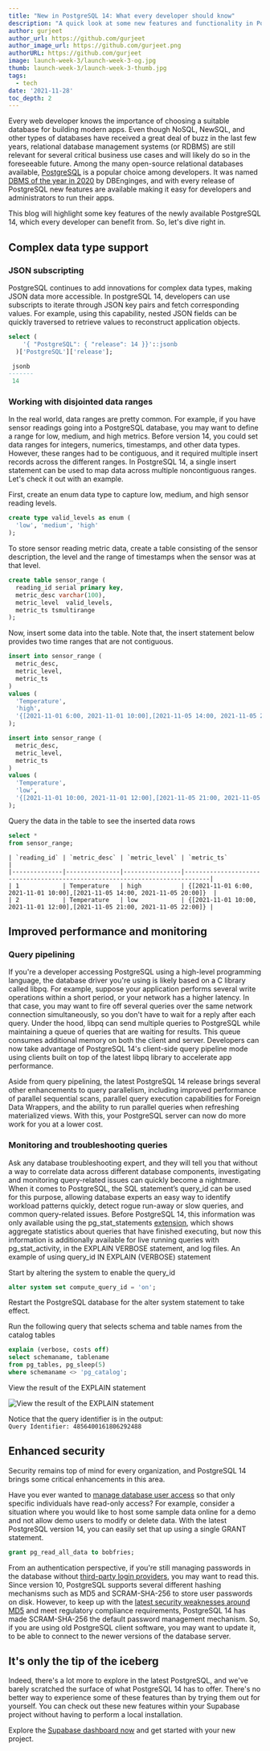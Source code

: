 ```yaml
---
title: "New in PostgreSQL 14: What every developer should know"
description: "A quick look at some new features and functionality in PostgreSQL 14."
author: gurjeet
author_url: https://github.com/gurjeet
author_image_url: https://github.com/gurjeet.png
authorURL: https://github.com/gurjeet
image: launch-week-3/launch-week-3-og.jpg
thumb: launch-week-3/launch-week-3-thumb.jpg
tags:
  - tech
date: '2021-11-28'
toc_depth: 2
---
```



Every web developer knows the importance of choosing a suitable database for building modern apps. 
Even though NoSQL, NewSQL, and other types of databases have received a great deal of buzz in the last few years, 
relational database management systems (or RDBMS) are still relevant for several critical business use cases and will likely do so in the foreseeable future. 
Among the many open-source relational databases available, [PostgreSQL](https://supabase.com/docs/guides/database/introduction) is a popular choice among developers. 
It was named [DBMS of the year in 2020](https://db-engines.com/en/blog_post/85) by 
DBEnginges, and with every release of PostgreSQL new features are available making it easy for developers and administrators to run their apps.

This blog will highlight some key features of the newly available PostgreSQL 14, which every developer can benefit from. So, let's dive right in.

## Complex data type support 

### JSON subscripting

PostgreSQL continues to add innovations for complex data types, making JSON data more accessible. In postgreSQL 14, developers can use subscripts to iterate through JSON key pairs and fetch corresponding values. For example, using this capability, nested JSON fields can be quickly traversed to retrieve values to reconstruct application objects.

```sql noCopy
select (
    '{ "PostgreSQL": { "release": 14 }}'::jsonb
  )['PostgreSQL']['release'];

 jsonb 
-------
 14
 ```

### Working with disjointed data ranges

In the real world, data ranges are pretty common. For example, if you have sensor readings going into a PostgreSQL database, you may want to define a range for 
low, medium, and high metrics. Before version 14, you could set data ranges for integers, numerics, timestamps, and other data types. 
However, these ranges had to be contiguous, and it required multiple insert records across the different ranges. 
In PostgreSQL 14, a single insert statement can be used to map data across multiple noncontiguous ranges. Let's check it out with an example.
 
First, create an enum data type to capture low, medium, and high sensor reading levels.

```sql noCopy
create type valid_levels as enum (
  'low', 'medium', 'high'
);
```
 
To store sensor reading metric data, create a table consisting of the sensor description, the level and the range of timestamps when the sensor was at that level.
 
```sql noCopy
create table sensor_range ( 
  reading_id serial primary key, 
  metric_desc varchar(100),
  metric_level  valid_levels,    
  metric_ts tsmultirange
);
```
 
Now, insert some data into the table. Note that, the insert statement below provides two time ranges that are not contiguous. 
 
 
```sql
insert into sensor_range (
  metric_desc,
  metric_level, 
  metric_ts
) 
values (
  'Temperature', 
  'high', 
  '{[2021-11-01 6:00, 2021-11-01 10:00],[2021-11-05 14:00, 2021-11-05 20:00]}'
);

insert into sensor_range (
  metric_desc,
  metric_level, 
  metric_ts
) 
values (
  'Temperature', 
  'low', 
  '{[2021-11-01 10:00, 2021-11-01 12:00],[2021-11-05 21:00, 2021-11-05 22:00]}'
);
```

Query the data in the table to see the inserted data rows
 
```sql
select * 
from sensor_range;
``` 

```
| `reading_id` | `metric_desc` | `metric_level` | `metric_ts`                                                                 |
|--------------|---------------|----------------|-----------------------------------------------------------------------------|
| 1            | Temperature   | high           | {[2021-11-01 6:00, 2021-11-01 10:00],[2021-11-05 14:00, 2021-11-05 20:00]}  |
| 2            | Temperature   | low            | {[2021-11-01 10:00, 2021-11-01 12:00],[2021-11-05 21:00, 2021-11-05 22:00]} |
```

## Improved performance and monitoring

### Query pipelining

If you're a developer accessing PostgreSQL using a high-level programming language, the database driver you're using is likely based on a C library called libpq. For example, suppose your application performs several write operations within a short period, or your network has a higher latency. In that case, you may want to fire off several queries over the same network connection simultaneously, so you don't have to wait for a reply after each query. Under the hood, libpq can send multiple queries to PostgreSQL while maintaining a queue of queries that are waiting for results. This queue consumes additional memory on both the client and server. Developers can now take advantage of PostgreSQL 14's client-side query pipeline mode using clients built on top of the latest libpq library to accelerate app performance. 
 
Aside from query pipelining, the latest PostgreSQL 14 release brings several other enhancements to query parallelism, including improved performance of parallel sequential scans, parallel query execution capabilities for Foreign Data Wrappers, and the ability to run parallel queries when refreshing materialized views. With this, your PostgreSQL server can now do more work for you at a lower cost. 

### Monitoring and troubleshooting queries 

Ask any database troubleshooting expert, and they will tell you that without a way to correlate data across different database components, investigating and monitoring query-related issues can quickly become a nightmare. When it comes to PostgreSQL, the SQL statement’s query_id can be used for this purpose, allowing database experts an easy way to identify workload patterns quickly, detect rogue run-away or slow queries, and common query-related issues. Before PostgreSQL 14, this information was only available using the  pg_stat_statements [extension](https://supabase.com/docs/guides/database/extensions), which shows aggregate statistics about queries that have finished executing, but now this information is additionally available for live running queries with pg_stat_activity, in the EXPLAIN VERBOSE statement, and log files.
An example of using query_id IN EXPLAIN (VERBOSE) statement

Start by altering the system to enable the query_id


```sql
alter system set compute_query_id = 'on';
```

Restart the PostgreSQL database for the alter system statement to take effect.


Run the following query that selects schema and table names from the catalog tables  

```sql
explain (verbose, costs off)
select schemaname, tablename
from pg_tables, pg_sleep(5)
where schemaname <> 'pg_catalog';
```

View the result of the EXPLAIN statement  

![View the result of the EXPLAIN statement](/images/blog/new-in-pg-14/explain-statement.jpg)

Notice that the query identifier is in the output:<br />
`Query Identifier: 4856400161806292488`

## Enhanced security

Security remains top of mind for every organization, and PostgreSQL 14 brings some critical enhancements in this area.

Have you ever wanted to [manage database user access](https://supabase.com/docs/guides/auth/managing-user-data) so that only specific individuals have read-only access? For example, consider a situation where you would like to host some sample data online for a demo and not allow demo users to modify or delete data. With the latest PostgreSQL version 14, you can easily set that up using a single GRANT statement. 

```sql
grant pg_read_all_data to bobfries;
```
 
From an authentication perspective, if you're still managing passwords in the database without [third-party login providers](https://supabase.com/docs/guides/auth#third-party-logins), 
you may want to read this. Since version 10, PostgreSQL supports several different hashing mechanisms such as MD5 and SCRAM-SHA-256 to store user passwords on disk. 
However, to keep up with the [latest security weaknesses around MD5](https://en.wikipedia.org/wiki/MD5#Security) and meet regulatory compliance requirements, 
PostgreSQL 14 has made SCRAM-SHA-256 the default password management mechanism. So, if you are using old PostgreSQL client software, 
you may want to update it, to be able to connect to the newer versions of the database server.  

## It's only the tip of the iceberg

Indeed, there's a lot more to explore in the latest PostgreSQL, and we've barely scratched the surface of what PostgreSQL 14 has to offer. 
There's no better way to experience some of these features than by trying them out for yourself. 
You can check out these new features within your Supabase project without having to perform a local installation. 
 
Explore the [Supabase dashboard now](https://app.supabase.io) and get started with your new project.

